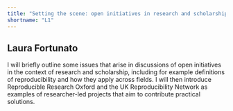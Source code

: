 ```yaml
---
title: "Setting the scene: open initiatives in research and scholarship"
shortname: "L1"
---
```


## Laura Fortunato

I will briefly outline some issues that arise in discussions of open initiatives in the context of research and scholarship, including for example definitions of reproducibility and how they apply across fields. I will then introduce Reproducible Research Oxford and the UK Reproducibility Network as examples of researcher-led projects that aim to contribute practical solutions.

